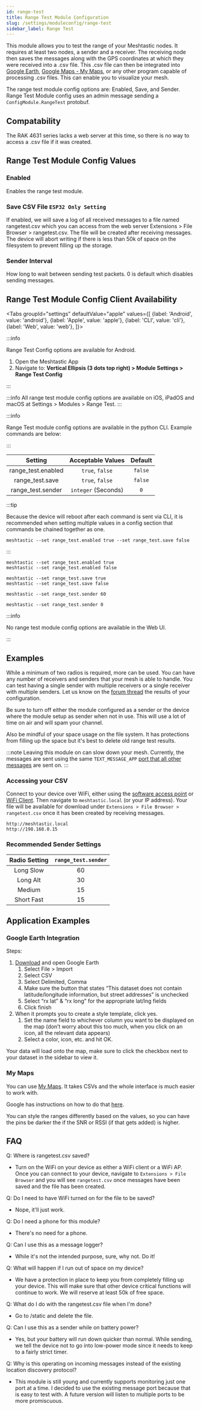 ```yaml
---
id: range-test
title: Range Test Module Configuration
slug: /settings/moduleconfig/range-test
sidebar_label: Range Test
---
```



This module allows you to test the range of your Meshtastic nodes. It requires at least two nodes, a sender and a receiver. The receiving node then saves the messages along with the GPS coordinates at which they were received into a .csv file. This .csv file can then be integrated into [Google Earth](https://earth.google.com), [Google Maps - My Maps](https://mymaps.google.com), or any other program capable of processing .csv files. This can enable you to visualize your mesh.

The range test module config options are: Enabled, Save, and Sender. Range Test Module config uses an admin message sending a `ConfigModule.RangeTest` protobuf.

## Compatability

The RAK 4631 series lacks a web server at this time, so there is no way to access a .csv file if it was created.

## Range Test Module Config Values

### Enabled

Enables the range test module.

### Save CSV File `ESP32 Only Setting`

If enabled, we will save a log of all received messages to a file named rangetest.csv which you can access from the web server Extensions > File Browser > rangetest.csv. The file will be created after receiving messages. The device will abort writing if there is less than 50k of space on the filesystem to prevent filling up the storage.

### Sender Interval

How long to wait between sending test packets. 0 is default which disables sending messages.

## Range Test Module Config Client Availability

<Tabs
groupId="settings"
defaultValue="apple"
values={[
{label: 'Android', value: 'android'},
{label: 'Apple', value: 'apple'},
{label: 'CLI', value: 'cli'},
{label: 'Web', value: 'web'},
]}>
<TabItem value="android">

:::info

Range Test Config options are available for Android.

1. Open the Meshtastic App
2. Navigate to: **Vertical Ellipsis (3 dots top right) > Module Settings > Range Test Config**

:::

</TabItem>
<TabItem value="apple">

:::info
All range test module config options are available on iOS, iPadOS and macOS at Settings > Modules > Range Test.
:::

</TabItem>
<TabItem value="cli">

:::info

Range Test module config options are available in the python CLI. Example commands are below:

:::

|      Setting       |  Acceptable Values  | Default |
| :----------------: | :-----------------: | :-----: |
| range_test.enabled |   `true`, `false`   | `false` |
|  range_test.save   |   `true`, `false`   | `false` |
| range_test.sender  | `integer` (Seconds) |   `0`   |

:::tip

Because the device will reboot after each command is sent via CLI, it is recommended when setting multiple values in a config section that commands be chained together as one.

```shell title="Example:"
meshtastic --set range_test.enabled true --set range_test.save false
```

:::

```shell title="Enable / Disable the range test"
meshtastic --set range_test.enabled true
meshtastic --set range_test.enabled false
```

```shell title="Enable / Disable range test save"
meshtastic --set range_test.save true
meshtastic --set range_test.save false
```

```shell title="Enable range test sender (send every 60 seconds)"
meshtastic --set range_test.sender 60
```

```shell title="Disable range test sender"
meshtastic --set range_test.sender 0
```

</TabItem>
<TabItem value="web">

:::info

No range test module config options are available in the Web UI.

:::

</TabItem>
</Tabs>

## Examples

While a minimum of two radios is required, more can be used. You can have any number of receivers and senders that your mesh is able to handle. You can test having a single sender with multiple receivers or a single receiver with multiple senders. Let us know on the [forum thread](https://meshtastic.discourse.group/t/new-plugin-rangetestplugin/2591) the results of your configuration.

Be sure to turn off either the module configured as a sender or the device where the module setup as sender when not in use. This will use a lot of time on air and will spam your channel.

Also be mindful of your space usage on the file system. It has protections from filling up the space but it's best to delete old range test results.

:::note
Leaving this module on can slow down your mesh. Currently, the messages are sent using the same `TEXT_MESSAGE_APP` [port that all other messages](https://buf.build/meshtastic/protobufs/docs/main:meshtastic#meshtastic.PortNum) are sent on.
:::

### Accessing your CSV

Connect to your device over WiFi, either using the [software access point](/docs/settings/config/network#software-access-point) or [WiFi Client](/docs/settings/config/network#wifi-client). Then navigate to `meshtastic.local` (or your IP address). Your file will be available for download under `Extensions > File Browser > rangetest.csv` once it has been created by receiving messages.

```plaintext title="Example URLs"
http://meshtastic.local
http://198.168.0.15
```

### Recommended Sender Settings

| Radio Setting | `range_test.sender` |
| :-----------: | :-----------------: |
|   Long Slow   |         60          |
|   Long Alt    |         30          |
|    Medium     |         15          |
|  Short Fast   |         15          |

## Application Examples

### Google Earth Integration

Steps:

1. [Download](https://www.google.com/earth/versions/#download-pro) and open Google Earth
   1. Select File > Import
   2. Select CSV
   3. Select Delimited, Comma
   4. Make sure the button that states “This dataset does not contain latitude/longitude information, but street addresses” is unchecked
   5. Select “rx lat” & “rx long” for the appropriate lat/lng fields
   6. Click finish
2. When it prompts you to create a style template, click yes.
   1. Set the name field to whichever column you want to be displayed on the map (don’t worry about this too much, when you click on an icon, all the relevant data appears)
   2. Select a color, icon, etc. and hit OK.

Your data will load onto the map, make sure to click the checkbox next to your dataset in the sidebar to view it.

### My Maps

You can use [My Maps](http://mymaps.google.com). It takes CSVs and the whole interface is much easier to work with.

Google has instructions on how to do that [here](https://support.google.com/mymaps/answer/3024836?co=GENIE.Platform%3DDesktop&hl=en#zippy=%2Cstep-prepare-your-info%2Cstep-import-info-into-the-map).

You can style the ranges differently based on the values, so you can have the pins be darker the if the SNR or RSSI (if that gets added) is higher.

## FAQ

Q: Where is rangetest.csv saved?

- Turn on the WiFi on your device as either a WiFi client or a WiFi AP. Once you can connect to your device, navigate to `Extensions > File Browser` and you will see `rangetest.csv` once messages have been saved and the file has been created.

Q: Do I need to have WiFi turned on for the file to be saved?

- Nope, it'll just work.

Q: Do I need a phone for this module?

- There's no need for a phone.

Q: Can I use this as a message logger?

- While it's not the intended purpose, sure, why not. Do it!

Q: What will happen if I run out of space on my device?

- We have a protection in place to keep you from completely filling up your device. This will make sure that other device critical functions will continue to work. We will reserve at least 50k of free space.

Q: What do I do with the rangetest.csv file when I'm done?

- Go to /static and delete the file.

Q: Can I use this as a sender while on battery power?

- Yes, but your battery will run down quicker than normal. While sending, we tell the device not to go into low-power mode since it needs to keep to a fairly strict timer.

Q: Why is this operating on incoming messages instead of the existing location discovery protocol?

- This module is still young and currently supports monitoring just one port at a time. I decided to use the existing message port because that is easy to test with. A future version will listen to multiple ports to be more promiscuous.
